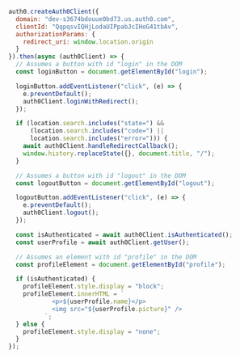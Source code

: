 ```js app.js highlight={16-21} lines
auth0.createAuth0Client({
  domain: "dev-s3674bdouue0bd73.us.auth0.com",
  clientId: "QqpqsvIQHjLodaUIPpabJcIHoG41tbAv",
  authorizationParams: {
    redirect_uri: window.location.origin
  }
}).then(async (auth0Client) => {
  // Assumes a button with id "login" in the DOM
  const loginButton = document.getElementById("login");

  loginButton.addEventListener("click", (e) => {
    e.preventDefault();
    auth0Client.loginWithRedirect();
  });

  if (location.search.includes("state=") && 
      (location.search.includes("code=") || 
      location.search.includes("error="))) {
    await auth0Client.handleRedirectCallback();
    window.history.replaceState({}, document.title, "/");
  }

  // Assumes a button with id "logout" in the DOM
  const logoutButton = document.getElementById("logout");

  logoutButton.addEventListener("click", (e) => {
    e.preventDefault();
    auth0Client.logout();
  });

  const isAuthenticated = await auth0Client.isAuthenticated();
  const userProfile = await auth0Client.getUser();

  // Assumes an element with id "profile" in the DOM
  const profileElement = document.getElementById("profile");

  if (isAuthenticated) {
    profileElement.style.display = "block";
    profileElement.innerHTML = `
            <p>${userProfile.name}</p>
            <img src="${userProfile.picture}" />
          `;
  } else {
    profileElement.style.display = "none";
  }
});
```